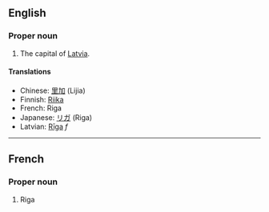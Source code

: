 ==English==
===Proper noun===

#The capital of [[Latvia]].

====Translations====
*Chinese: [[里加]] (Lijia)
*Finnish: [[Riika]]
*French: Riga
*Japanese: [[リガ]] (Riga)
*Latvian: [[Rīga]] ''f''
----

==French==
===Proper noun===

#Riga